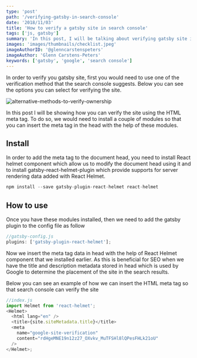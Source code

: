 ```yaml
---
type: 'post'
path: '/verifying-gatsby-in-search-console'
date: '2018/11/03'
title: 'How to verify a gatsby site in search console'
tags: ['js, gatsby']
summary: 'In this post, I will be talking about verifying gatsby site in search console'
images: 'images/thumbnails/checklist.jpeg'
imageAuthorID: '@glenncarstenspeters'
imageAuthor: 'Glenn Carstens-Peters'
keywords: ['gatsby', 'google', 'search console']
---
```


In order to verify you gatsby site, first you would need to use one of the verification method that the search console suggests. Below you can see the options you can select for verifying the site.

![alternative-methods-to-verify-ownership](./search-console.jpg)

In this post I will be showing how you can verify the site using the HTML meta tag. To do so, we would need to install a couple of modules so that you can insert the meta tag in the head with the help of these modules.

## Install

In order to add the meta tag to the document head, you need to install React helmet component which allow us to modify the document head using it and to install gatsby-react-helmet-plugin which provide supports for server rendering data added with React Helmet.

```javascript
npm install --save gatsby-plugin-react-helmet react-helmet
```

## How to use

Once you have these modules installed, then we need to add the gatsby plugin to the config file as follow

```javascript
//gatsby-config.js
plugins: ['gatsby-plugin-react-helmet'];
```

Now we insert the meta tag data in head with the help of React Helmet component that we installed earlier. As this is beneficial for SEO when we have the title and description metadata stored in head which is used by Google to determine the placement of the site in the search results.

Below you can see an example of how we can insert the HTML meta tag so that search console can verify the site

```javascript
//index.js
import Helmet from 'react-helmet';
<Helmet>
  <html lang="en" />
  <title>{site.siteMetadata.title}</title>
  <meta
    name="google-site-verification"
    content="rdHgeMNE19n12z27_OXvkv_MuTFSHl8lQPesFHLk21oU"
  />
</Helmet>;
```
